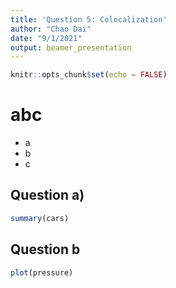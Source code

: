 ```yaml
---
title: 'Question 5: Colocalization'
author: "Chao Dai"
date: "9/1/2021"
output: beamer_presentation
---
```


```r
knitr::opts_chunk$set(echo = FALSE)
```

# abc

- a
- b
- c

## Question a)

```r
summary(cars)
```

## Question b

```r
plot(pressure)
```


